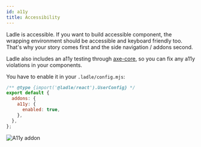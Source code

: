 ```yaml
---
id: a11y
title: Accessibility
---
```



Ladle is accessible. If you want to build accessible component, the wrapping environment should be accessible and keyboard friendly too. That's why your story comes first and the side navigation / addons second.

Ladle also includes an a11y testing through [axe-core](https://github.com/dequelabs/axe-core), so you can fix any a11y violations in your components.

You have to enable it in your `.ladle/config.mjs`:

```js
/** @type {import('@ladle/react').UserConfig} */
export default {
  addons: {
    a11y: {
      enabled: true,
    },
  },
};
```

<Image img={imgA11y} alt="A11y addon" />
